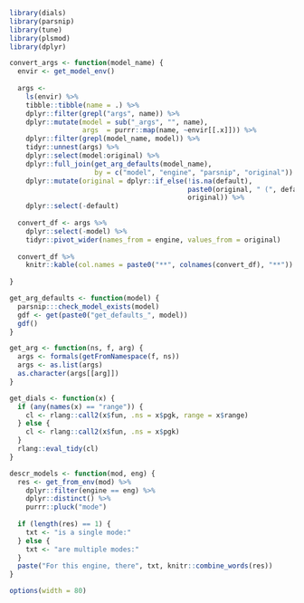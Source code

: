 ```r
library(dials)
library(parsnip)
library(tune)
library(plsmod)
library(dplyr)

convert_args <- function(model_name) {
  envir <- get_model_env()
  
  args <-
    ls(envir) %>%
    tibble::tibble(name = .) %>%
    dplyr::filter(grepl("args", name)) %>%
    dplyr::mutate(model = sub("_args", "", name),
                  args  = purrr::map(name, ~envir[[.x]])) %>%
    dplyr::filter(grepl(model_name, model)) %>%
    tidyr::unnest(args) %>%
    dplyr::select(model:original) %>%
    dplyr::full_join(get_arg_defaults(model_name),
                     by = c("model", "engine", "parsnip", "original")) %>%
    dplyr::mutate(original = dplyr::if_else(!is.na(default),
                                            paste0(original, " (", default, ")"),
                                            original)) %>%
    dplyr::select(-default)
  
  convert_df <- args %>%
    dplyr::select(-model) %>%
    tidyr::pivot_wider(names_from = engine, values_from = original)
  
  convert_df %>%
    knitr::kable(col.names = paste0("**", colnames(convert_df), "**"))
  
}

get_arg_defaults <- function(model) {
  parsnip:::check_model_exists(model)
  gdf <- get(paste0("get_defaults_", model))
  gdf()
}

get_arg <- function(ns, f, arg) {
  args <- formals(getFromNamespace(f, ns))
  args <- as.list(args)
  as.character(args[[arg]])
}

get_dials <- function(x) {
  if (any(names(x) == "range")) {
    cl <- rlang::call2(x$fun, .ns = x$pgk, range = x$range)
  } else {
    cl <- rlang::call2(x$fun, .ns = x$pgk)
  }
  rlang::eval_tidy(cl)
}

descr_models <- function(mod, eng) {
  res <- get_from_env(mod) %>% 
    dplyr::filter(engine == eng) %>% 
    dplyr::distinct() %>% 
    purrr::pluck("mode")
  
  if (length(res) == 1) {
    txt <- "is a single mode:"
  } else {
    txt <- "are multiple modes:"
  }
  paste("For this engine, there", txt, knitr::combine_words(res))
}

options(width = 80)
```
